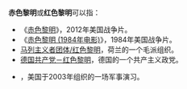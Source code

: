 '''赤色黎明'''或'''红色黎明'''可以指：

* 《[[赤色黎明|赤色黎明]]》，2012年美国战争片。
* 《[[赤色黎明_(1984年电影)|赤色黎明 (1984年电影)]]》，1984年美国战争片。
* [[马列主义者团体/红色黎明|马列主义者团体/红色黎明]]，荷兰的一个毛派组织。
* [[德国共产党－红色黎明|德国共产党－红色黎明]]，德国的一个共产主义政党。
* {{tsl|en|Operation Red Dawn|赤色黎明行动}}，美国于2003年组织的一场军事演习。

{{disambig|cat=四字消歧义}}